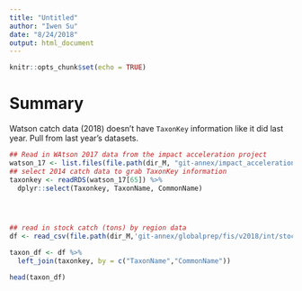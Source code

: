 ```yaml
---
title: "Untitled"
author: "Iwen Su"
date: "8/24/2018"
output: html_document
---
```


```r
knitr::opts_chunk$set(echo = TRUE)
```

# Summary

Watson catch data (2018) doesn't have `TaxonKey` information like it did last year. Pull from last year's datasets.

```r

## Read in WAtson 2017 data from the impact acceleration project
watson_17 <- list.files(file.path(dir_M, "git-annex/impact_acceleration/stressors/comm_fish/int/catch_annual_data"), full.names = T)
## select 2014 catch data to grab TaxonKey information
taxonkey <- readRDS(watson_17[65]) %>% 
  dplyr::select(Taxonkey, TaxonName, CommonName)




## read in stock catch (tons) by region data
df <- read_csv(file.path(dir_M,'git-annex/globalprep/fis/v2018/int/stock_catch_by_rgn.csv'))

taxon_df <- df %>% 
  left_join(taxonkey, by = c("TaxonName","CommonName"))

head(taxon_df)

```

